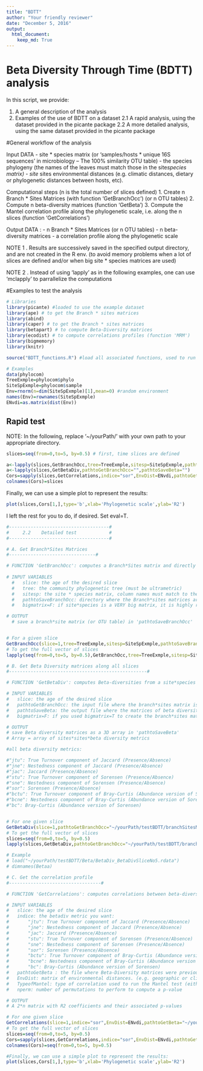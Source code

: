 ```yaml
---
title: "BDTT"
author: "Your friendly reviewer"
date: "December 5, 2016"
output: 
  html_document:
    keep_md: True
---
```


# Beta Diversity Through Time (BDTT) analysis #####

In this script, we provide: 

1. A general description of the analysis
2. Examples of the use of BDTT on a dataset
  2.1 A rapid analysis, using the dataset provided in the picante package
 	2.2 A more detailed analysis, using the same dataset provided in the picante package

#General workflow of the analysis

Input DATA 
   - site * species matrix (or 'samples/hosts * unique 16S sequences' in microbiology -- The 100% similarity OTU table)
   - the species phylogeny (the names of the leaves must match those in the site*species matrix)
   - site * sites environmental distances (e.g. climatic distances, dietary or phylogenetic distances between hosts, etc). 

Computational steps (n is the total number of slices defined)
1. Create n Branch * Sites Matrices (with function 'GetBranchOcc') (or n OTU tables)
2. Compute n beta-diversity matrices (function 'GetBeta')
3. Compute the Mantel correlation profile along the phylogenetic scale, i.e. along the n slices (function 'GetCorrelations')

Output DATA : 
   - n Branch * Sites Matrices (or n OTU tables)
   - n beta-diversity matrices 
   - a correlation profile along the phylogenetic scale

NOTE 1 .  Results are successively saved in the specified output directory, and are not created in the R env.  (to avoid memory problems when a lot of slices are defined and/or when big site * species matrices are used)

NOTE 2 . Instead of using 'lapply' as in the following examples, one can use 'mclapply' to parrallelize the computations

#Examples to test the analysis

```r
# Libraries
library(picante) #loaded to use the example dataset
library(ape) # to get the Branch * sites matrices
library(abind)
library(caper) # to get the Branch * sites matrices
library(betapart) # to compute Beta-Diversity matrices
library(ecodist) # to compute correlations profiles (function 'MRM')
library(bigmemory)
library(knitr)

source("BDTT_functions.R") #load all associated functions, used to run BDTT

# Examples
data(phylocom)
TreeExmple=phylocom$phylo
SiteSpExmple=phylocom$sample
Env=rnorm(n=dim(SiteSpExmple)[1],mean=0) #random environment
names(Env)=rownames(SiteSpExmple)
ENvdi=as.matrix(dist(Env))
```

## Rapid test            

NOTE: In the following, replace '~/yourPath/' with your own path to your appropriate directory.

```r
slices=seq(from=0,to=5, by=0.5) # first, time slices are defined

a<-lapply(slices,GetBranchOcc,tree=TreeExmple,sitesp=SiteSpExmple,pathtoSaveBranchOcc="",bigmatrix=F)
a<-lapply(slices,GetBetaDiv,pathtoGetBranchOcc="",pathtoSaveBeta="")
Cors=sapply(slices,GetCorrelations,indice="sor",EnvDist=ENvdi,pathtoGetBeta="",TypeofMantel="Spearman",nperm=1000)
colnames(Cors)=slices
```

Finally, we can use a simple plot to represent the results:

```r
plot(slices,Cors[1,],type='b',xlab='Phylogenetic scale',ylab='R2')
```

I left the rest for you to do, if desired. Set eval=T.

```r
#-------------------------------------#
#     2.2    Detailed test            #
#-------------------------------------#

# A. Get Branch*Sites Matrices
#--------------------------------#

# FUNCTION 'GetBranchOcc': computes a Branch*Sites matrix and directly save it in a file (not in Renv)
 
# INPUT VARIABLES
  #   slice: the age of the desired slice
  #   tree: the community phylogenetic tree (must be ultrametric)
  #   sitesp: the site * species matrix, column names must match to the leaf names of the phylogenetic tree (In microbiology, it represents the OTU table with 100% similarity OTUs)
  #   pathtoSaveBranchOcc: directory where the Branch*sites matrices are saved
  #   bigmatrix=F: if site*species is a VERY big matrix, it is highly recommended to set bigmatrix=T (use of the bigmemory package)

# OUTPUT
  # save a branch*site matrix (or OTU table) in 'pathtoSaveBranchOcc'


# For a given slice  
GetBranchOcc(slice=1,tree=TreeExmple,sitesp=SiteSpExmple,pathtoSaveBranchOcc="~/yourPath/testBDTT/branchSitesMatrices/",bigmatrix=F)
# To get the full vector of slices
lapply(seq(from=0,to=5, by=0.5),GetBranchOcc,tree=TreeExmple,sitesp=SiteSpExmple,pathtoSaveBranchOcc="~/yourPath/testBDTT/branchSitesMatrices/",bigmatrix=F)

# B. Get Beta Diversity matrices along all slices
#---------------------------------------------------#

# FUNCTION 'GetBetaDiv': computes Beta-diversities from a site*species matrix and directly saves the matrix of beta-diversities

# INPUT VARIABLES
#   slice: the age of the desired slice
#   pathtoGetBranchOcc: the input file where the branch*sites matrix is saved (result of the function GetBranchOcc)
#   pathtoSaveBeta: the output file where the matrices of beta diversities are saved (several beta-diversity metrics are used)
#   bigmatrix=F: if you used bigmatrix=T to create the branch*sites matrix with 'GetBranchOcc' (OTU table), use bigmatrix=T again.

# OUTPUT
# save Beta diversity matrices as a 3D array in 'pathtoSaveBeta' 
# Array = array of sites*sites*beta diversity metrics 

#all beta diversity metrics:

#"jtu": True Turnover component of Jaccard (Presence/Absence)
#"jne": Nestedness component of Jaccard (Presence/Absence)
#"jac": Jaccard (Presence/Absence)
#"stu": True Turnover component of Sorensen (Presence/Absence)
#"sne": Nestedness component of Sorensen (Presence/Absence)
#"sor": Sorensen (Presence/Absence)
#"bctu": True Turnover component of Bray-Curtis (Abundance version of Sorensen)
#"bcne": Nestedness component of Bray-Curtis (Abundance version of Sorensen)
#"bc": Bray-Curtis (Abundance version of Sorensen)


# For one given slice  
GetBetaDiv(slice=1,pathtoGetBranchOcc="~/yourPath/testBDTT/branchSitesMatrices/",pathtoSaveBeta="~/yourPath/testBDTT/Beta/")
# To get the full vector of slices
slices=seq(from=0,to=5, by=0.5)
lapply(slices,GetBetaDiv,pathtoGetBranchOcc="~/yourPath/testBDTT/branchSitesMatrices/",pathtoSaveBeta="~/yourPath/testBDTT/Beta/")

# Example 
# load("~/yourPath/testBDTT/Beta/BetaDiv_BetaDivSliceNo5.rdata")
# dimnames(Betaa)

# C. Get the correlation profile
#----------------------------------#

# FUNCTION 'GetCorrelations': computes correlations between beta-diversities and environmental distances at the desired slice

# INPUT VARIABLES
#   slice: the age of the desired slice
#   indice: the betadiv metric you want:
#		"jtu": True Turnover component of Jaccard (Presence/Absence)
#		"jne": Nestedness component of Jaccard (Presence/Absence)
#		"jac": Jaccard (Presence/Absence)
#		"stu": True Turnover component of Sorensen (Presence/Absence)
#		"sne": Nestedness component of Sorensen (Presence/Absence)
#		"sor": Sorensen (Presence/Absence)
#		"bctu": True Turnover component of Bray-Curtis (Abundance version of Sorensen)
#		"bcne": Nestedness component of Bray-Curtis (Abundance version of Sorensen)
#		"bc": Bray-Curtis (Abundance version of Sorensen)
#   pathtoGetBeta : the file where Beta-Diversity matrices were previously stored (output of the 'GetBetaDiv' function)
#   EnvDist: matrix of environmental distances. (e.g. geographic or climatic distances between sites, dietary or phylogenetic distances between hosts, etc).
#   TypeofMantel: type of correlation used to run the Mantel test (either "Spearman" or "Pearson")
#   nperm: number of permutations to perform to compute a p-value

# OUTPUT
# A 2*n matrix with R2 coefficients and their associated p-values

# For one given slice  
GetCorrelations(slice=1,indice="sor",EnvDist=ENvdi,pathtoGetBeta="~/yourPath/testBDTT/Correlations/",TypeofMantel="Spearman",nperm=1000)
# To get the full vector of slices
slices=seq(from=0,to=5, by=0.5)
Cors=sapply(slices,GetCorrelations,indice="sor",EnvDist=ENvdi,pathtoGetBeta="~/yourPath/testBDTT/Correlations/",TypeofMantel="Spearman",nperm=1000)
colnames(Cors)=seq(from=0,to=5, by=0.5)

#Finally, we can use a simple plot to represent the results:
plot(slices,Cors[1,],type='b',xlab='Phylogenetic scale',ylab='R2')
```



